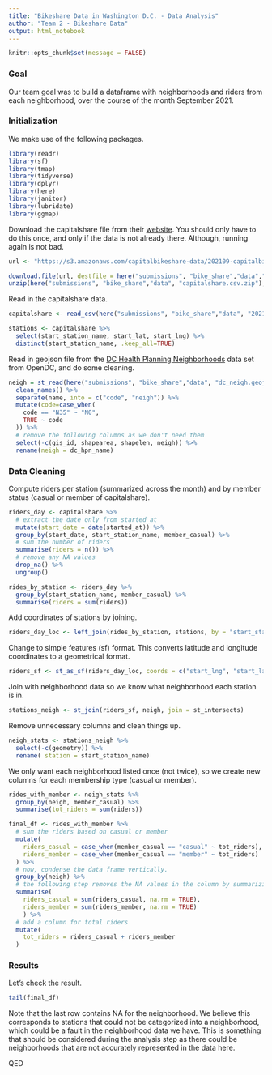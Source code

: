 ```yaml
---
title: "Bikeshare Data in Washington D.C. - Data Analysis"
author: "Team 2 - Bikeshare Data"
output: html_notebook
---
```


```r
knitr::opts_chunk$set(message = FALSE)
```
### Goal
Our team goal was to build a dataframe with neighborhoods and riders from each neighborhood, over the course of the month September 2021.

### Initialization
We make use of the following packages.

```r
library(readr)
library(sf)
library(tmap)
library(tidyverse)
library(dplyr)
library(here)
library(janitor)
library(lubridate)
library(ggmap)
```

Download the capitalshare file from their [website](https://www.capitalbikeshare.com/system-data). You should only have to do this once, and only if the data is not already there. Although, running again is not bad.

```r
url <- "https://s3.amazonaws.com/capitalbikeshare-data/202109-capitalbikeshare-tripdata.zip"

download.file(url, destfile = here("submissions", "bike_share","data","capitalshare.csv.zip"), mode = "wb")
unzip(here("submissions", "bike_share","data", "capitalshare.csv.zip"), exdir = here("submissions", "bike_share","data"))
```

Read in the capitalshare data.

```r
capitalshare <- read_csv(here("submissions", "bike_share","data", "202109-capitalbikeshare-tripdata.csv"), show_col_types = FALSE)

stations <- capitalshare %>%
  select(start_station_name, start_lat, start_lng) %>%
  distinct(start_station_name, .keep_all=TRUE)
```

Read in geojson file from the [DC Health Planning Neighborhoods](https://opendata.dc.gov/datasets/dc-health-planning-neighborhoods/explore?location=38.890598%2C-77.022347%2C12.61) data set from OpenDC, and do some cleaning.

```r
neigh = st_read(here("submissions", "bike_share","data", "dc_neigh.geojson")) %>% 
  clean_names() %>%
  separate(name, into = c("code", "neigh")) %>%
  mutate(code=case_when(
    code == "N35" ~ "N0",
    TRUE ~ code
  )) %>%
  # remove the following columns as we don't need them
  select(-c(gis_id, shapearea, shapelen, neigh)) %>%
  rename(neigh = dc_hpn_name)
```
### Data Cleaning

Compute riders per station (summarized across the month) and by member status (casual or member of capitalshare).

```r
riders_day <- capitalshare %>%
  # extract the date only from started_at
  mutate(start_date = date(started_at)) %>%
  group_by(start_date, start_station_name, member_casual) %>%
  # sum the number of riders
  summarise(riders = n()) %>%
  # remove any NA values
  drop_na() %>%
  ungroup()

rides_by_station <- riders_day %>%
  group_by(start_station_name, member_casual) %>%
  summarise(riders = sum(riders))
```

Add coordinates of stations by joining.

```r
riders_day_loc <- left_join(rides_by_station, stations, by = "start_station_name")
```

Change to simple features (sf) format. This converts latitude and longitude coordinates to a geometrical format.

```r
riders_sf <- st_as_sf(riders_day_loc, coords = c("start_lng", "start_lat"), crs = 4326)
```

Join with neighborhood data so we know what neighborhood each station is in.

```r
stations_neigh <- st_join(riders_sf, neigh, join = st_intersects)
```

Remove unnecessary columns and clean things up.

```r
neigh_stats <- stations_neigh %>%
  select(-c(geometry)) %>%
  rename( station = start_station_name) 
```

We only want each neighborhood listed once (not twice), so we create new columns for each membership type (casual or member). 

```r
rides_with_member <- neigh_stats %>%
  group_by(neigh, member_casual) %>%
  summarise(tot_riders = sum(riders))

final_df <- rides_with_member %>%
  # sum the riders based on casual or member
  mutate(
    riders_casual = case_when(member_casual == "casual" ~ tot_riders),
    riders_member = case_when(member_casual == "member" ~ tot_riders)
  ) %>%
  # now, condense the data frame vertically.
  group_by(neigh) %>%
  # the following step removes the NA values in the column by summarizing again and summing the riders.
  summarise(
    riders_casual = sum(riders_casual, na.rm = TRUE),
    riders_member = sum(riders_member, na.rm = TRUE)
    ) %>%
  # add a column for total riders
  mutate(
    tot_riders = riders_casual + riders_member
  )
```

### Results
Let's check the result. 

```r
tail(final_df)
```
Note that the last row contains NA for the neighborhood. We believe this corresponds to stations that could not be categorized into a neighborhood, which could be a fault in the neighborhood data we have. This is something that should be considered during the analysis step as there could be neighborhoods that are not accurately represented in the data here.


QED

